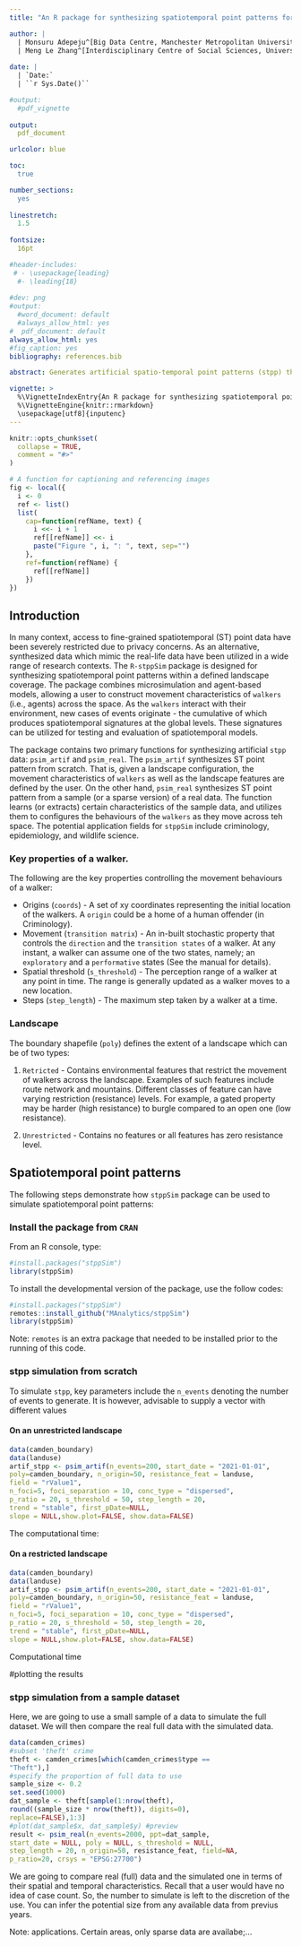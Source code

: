 ```yaml
---
title: "An R package for synthesizing spatiotemporal point patterns for social and life science research - A user guide"

author: |
  | Monsuru Adepeju^[Big Data Centre, Manchester Metropolitan University, Manchester, M156BH, UK, m.adepeju@mmu.ac.uk]
  | Meng Le Zhang^[Interdisciplinary Centre of Social Sciences, University of Sheffield, S14DP, UK, mengle.zhang@sheffield.ac.uk] 
  
date: |
  | `Date:`
  | ``r Sys.Date()``

#output:
  #pdf_vignette
  
output:
  pdf_document

urlcolor: blue

toc:
  true

number_sections: 
  yes
    
linestretch: 
  1.5
  
fontsize: 
  16pt

#header-includes:
 # - \usepackage{leading}
  #- \leading{18}
  
#dev: png
#output:
  #word_document: default
  #always_allow_html: yes
#  pdf_document: default
always_allow_html: yes
#fig_caption: yes
bibliography: references.bib

abstract: Generates artificial spatio-temporal point patterns (stpp) through the integration of microsimulation and agent-based models. Allows a user to define the movement characteristics of a set of "walkers" (agents) across a spatially configured landscape. The interaction between the walkers (be it human offenders in crime studies, foraging animals in Wildlife studies, or disease carriers in epidemiology) and the environment results in the advent of new events, whose spatiotemporal (ST) signatures can be measured at the global levels. With increasingly limited availability of fine-grained spatially and temporally stamped point data, `stppSim` provides alternative source of datasets for ST model testing and evaluation across a wide variety of fields in social and life sciences.

vignette: >
  %\VignetteIndexEntry{An R package for synthesizing spatiotemporal point patterns for social and life science research - A user guide}
  %\VignetteEngine{knitr::rmarkdown}
  \usepackage[utf8]{inputenc}
---
```


```r
knitr::opts_chunk$set(
  collapse = TRUE,
  comment = "#>"
)
```

```r
# A function for captioning and referencing images
fig <- local({
  i <- 0
  ref <- list()
  list(
    cap=function(refName, text) {
      i <<- i + 1
      ref[[refName]] <<- i
      paste("Figure ", i, ": ", text, sep="")
    },
    ref=function(refName) {
      ref[[refName]]
    })
})
```

## Introduction

In many context, access to fine-grained spatiotemporal (ST) point data have been severely restricted due to privacy concerns. As an alternative, synthesized data which mimic the real-life data have been utilized in a wide range of research contexts. The `R-stppSim` package is designed for synthesizing spatiotemporal point patterns within a defined landscape coverage. The package combines microsimulation and agent-based models, allowing a user to construct movement characteristics of `walkers` (i.e., agents) across the space. As the `walkers` interact with their environment,  new cases of events originate - the cumulative of which produces spatiotemporal signatures at the global levels. These signatures can be utilized for testing and evaluation of spatiotemporal models.

The package contains two primary functions for synthesizing artificial `stpp` data: `psim_artif` and `psim_real`. The `psim_artif` synthesizes ST point pattern from scratch. That is, given a landscape configuration, the movement characteristics of `walkers` as well as the landscape features are defined by the user. On the other hand, `psim_real` synthesizes ST point pattern from a sample (or a sparse version) of a real data. The function learns (or extracts) certain characteristics of the sample data, and utilizes them to configures the behaviours of the `walkers` as they move across teh space. The potential application fields for `stppSim` include criminology, epidemiology, and wildlife science.


### Key properties of a walker.

The following are the key properties controlling the movement behaviours of a walker:

* Origins (`coords`) - A set of xy coordinates representing the initial location of the walkers. A `origin` could be a home of a human offender (in Criminology).
* Movement (`transition matrix`) - An in-built stochastic property that controls the `direction` and the `transition states` of a walker. At any instant, a walker can assume one of the two states, namely; an `exploratory` and a `performative` states (See the manual for details).
* Spatial threshold (`s_threshold`) - The perception range of a walker at any point in time. The range is generally updated as a walker moves to a new location.
* Steps (`step_length`) - The maximum step taken by a walker at a time.

### Landscape

The boundary shapefile (`poly`) defines the extent of a landscape which can be of two types: 

1. `Retricted` - Contains environmental features that restrict the movement of walkers across the landscape. Examples of such features include route network and mountains. Different classes of feature can have varying restriction (resistance) levels. For example, a gated property may be harder (high resistance) to burgle compared to an open one (low resistance).  

2. `Unrestricted` - Contains no features or all features has zero resistance level.

## Spatiotemporal point patterns

The following steps demonstrate how `stppSim` package can be used to simulate spatiotemporal point patterns:

### Install the package from `CRAN`

From an R console, type:

```r
#install.packages("stppSim")
library(stppSim)
```

To install the developmental version of the package, use the follow codes:

```r
#install.packages("stppSim")
remotes::install_github("MAnalytics/stppSim")
library(stppSim)
```

Note: `remotes` is an extra package that needed to be installed prior to the running of this code. 


### stpp simulation from scratch

To simulate `stpp`, key parameters include the `n_events` denoting the number of events to generate. It is however, advisable to supply a vector with different values

#### On an unrestricted landscape

```r
data(camden_boundary)
data(landuse)
artif_stpp <- psim_artif(n_events=200, start_date = "2021-01-01",
poly=camden_boundary, n_origin=50, resistance_feat = landuse,
field = "rValue1",
n_foci=5, foci_separation = 10, conc_type = "dispersed",
p_ratio = 20, s_threshold = 50, step_length = 20,
trend = "stable", first_pDate=NULL,
slope = NULL,show.plot=FALSE, show.data=FALSE)
```

The computational time:

#### On a restricted landscape
```r
data(camden_boundary)
data(landuse)
artif_stpp <- psim_artif(n_events=200, start_date = "2021-01-01",
poly=camden_boundary, n_origin=50, resistance_feat = landuse,
field = "rValue1",
n_foci=5, foci_separation = 10, conc_type = "dispersed",
p_ratio = 20, s_threshold = 50, step_length = 20,
trend = "stable", first_pDate=NULL,
slope = NULL,show.plot=FALSE, show.data=FALSE)
```

Computational time

#plotting the results


### stpp simulation from a sample dataset

Here, we are going to use a small sample of a data to simulate the full dataset. We will then compare the real full data with the simulated data.

```r
data(camden_crimes)
#subset 'theft' crime
theft <- camden_crimes[which(camden_crimes$type ==
"Theft"),]
#specify the proportion of full data to use
sample_size <- 0.2
set.seed(1000)
dat_sample <- theft[sample(1:nrow(theft),
round((sample_size * nrow(theft)), digits=0),
replace=FALSE),1:3]
#plot(dat_sample$x, dat_sample$y) #preview
result <- psim_real(n_events=2000, ppt=dat_sample,
start_date = NULL, poly = NULL, s_threshold = NULL,
step_length = 20, n_origin=50, resistance_feat, field=NA,
p_ratio=20, crsys = "EPSG:27700")
```



We are going to compare real (full) data and the simulated one in terms of their spatial and temporal characteristics. Recall that a user would have no idea of case count. So, the number to simulate is left to the discretion of the use. You can infer the potential size from any available data from previus years.


Note:
applications. Certain areas, only sparse data are availabe;... 
